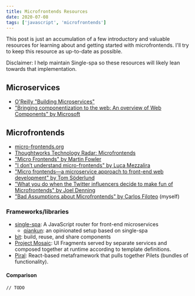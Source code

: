 ```yaml
---
title: Microfrontends Resources
date: 2020-07-08
tags: ['javascript', 'microfrontends']
---
```


This post is just an accumulation of a few introductory and valuable resources for learning about and getting started with microfrontends. I'll try to keep this resource as up-to-date as possible.

<aside>Disclaimer: I help maintain Single-spa so these resources will likely lean towards that implementation.</aside>

## Microservices

- [O'Reilly "Building Microservices"](https://www.oreilly.com/library/view/building-microservices/9781491950340/)
- ["Bringing componentization to the web: An overview of Web Components" by Microsoft](https://blogs.windows.com/msedgedev/2015/07/14/bringing-componentization-to-the-web-an-overview-of-web-components/)

## Microfrontends

- [micro-frontends.org](https://micro-frontends.org/)
- [Thoughtworks Technology Radar: Microfrontends](https://www.thoughtworks.com/radar/techniques/micro-frontends)
- ["Micro Frontends" by Martin Fowler](https://martinfowler.com/articles/micro-frontends.html)
- ["I don’t understand micro-frontends" by Luca Mezzalira](https://medium.com/@lucamezzalira/i-dont-understand-micro-frontends-88f7304799a9)
- ["Micro frontends—a microservice approach to front-end web development" by Tom Söderlund](https://medium.com/@tomsoderlund/micro-frontends-a-microservice-approach-to-front-end-web-development-f325ebdadc16)
- ["What you do when the Twitter influencers decide to make fun of Microfrontends" by Joel Denning](https://medium.com/@joeldenning/what-you-do-when-the-twitter-influencers-decide-to-make-fun-of-microfrontends-11da074319ff)
- ["Bad Assumptions about Microfrontends" by Carlos Filoteo](/bad-assumptions-about-microfrontends/) (myself)

### Frameworks/libraries

- [single-spa](https://single-spa.js.org/): A JavaScript router for front-end microservices
  - [qiankun](https://github.com/umijs/qiankun): an opinionated setup based on single-spa
- [bit](https://bit.dev/): build, reuse, and share components
- [Project Mosaic](https://www.mosaic9.org/): UI Fragments served by separate services and composed together at runtime according to template definitions.
- [Piral](https://piral.io/): React-based metaframework that pulls together Pilets (bundles of functionality). 

#### Comparison

`// TODO`

<!-- 
| framework | tagline | framework support |
|---|---|---|
| single-spa | | |
-->
